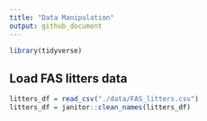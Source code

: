 ```yaml
---
title: "Data Manipulation"
output: github_document
---
```



```r
library(tidyverse)
```

## Load FAS litters data
```r
litters_df = read_csv("./data/FAS_litters.csv")
litters_df = janitor::clean_names(litters_df)
```

